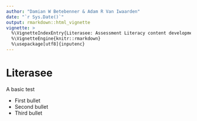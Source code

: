 ```yaml
---
author: "Damian W Betebenner & Adam R Van Iwaarden"
date: "`r Sys.Date()`"
output: rmarkdown::html_vignette
vignette: >
  %\VignetteIndexEntry{Literasee: Assessment Literacy content development via R}
  %\VignetteEngine{knitr::rmarkdown}
  %\usepackage[utf8]{inputenc}
---
```


# Literasee

A basic test

* First bullet
* Second bullet
* Third bullet
